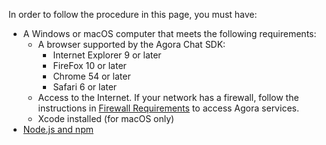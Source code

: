 <PlatformWrapper platform="web">

In order to follow the procedure in this page, you must have:

- A Windows or macOS computer that meets the following requirements:
  - A browser supported by the Agora Chat SDK: 
    - Internet Explorer 9 or later
    - FireFox 10 or later
    - Chrome 54 or later
    - Safari 6 or later
  - Access to the Internet. If your network has a firewall, follow the instructions in [Firewall Requirements](https://docs.agora.io/en/Agora%20Platform/firewall?platform=Web) to access Agora services.
  - Xcode installed (for macOS only)
- [Node.js and npm](https://docs.npmjs.com/downloading-and-installing-node-js-and-npm)

</PlatformWrapper>
